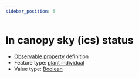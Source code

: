 ```yaml
---
sidebar_position: 5
---
```



# In canopy sky (ics) status

- [Observable property](/viewers/dawe-vocabs?uri=https://linked.data.gov.au/def/nrm/1d7a8982-e444-48c4-9dba-ab10427f15fd) definition
- Feature type: [plant individual](http://linked.data.gov.au/def/tern-cv/60d7edf8-98c6-43e9-841c-e176c334d270)
- Value type: [Boolean](https://w3id.org/tern/ontologies/tern/Boolean)

<Example
  protocolModule="fire"
  observableProperty="https://linked.data.gov.au/def/nrm/1d7a8982-e444-48c4-9dba-ab10427f15fd"
/>
